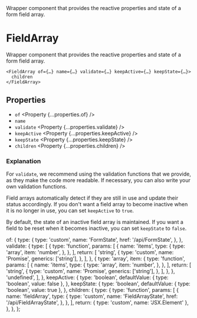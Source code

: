 
<Title>FieldArray</Title>
<Description>
  Wrapper component that provides the reactive properties and state of a form
  field array.
</Description>

# FieldArray

Wrapper component that provides the reactive properties and state of a form field array.

```tsx
<FieldArray of={…} name={…} validate={…} keepActive={…} keepState={…}>
  children
</FieldArray>
```

## Properties

- `of` <Property {...properties.of} />
- `name` <Property type="string" />
- `validate` <Property {...properties.validate} />
- `keepActive` <Property {...properties.keepActive} />
- `keepState` <Property {...properties.keepState} />
- `children` <Property {...properties.children} />

### Explanation

For `validate`, we recommend using the validation functions that we provide, as they make the code more readable. If necessary, you can also write your own validation functions.

Field arrays automatically detect if they are still in use and update their status accordingly. If you don't want a field array to become inactive when it is no longer in use, you can set `keepActive` to `true`.

By default, the state of an inactive field array is maintained. If you want a field to be reset when it becomes inactive, you can set `keepState` to `false`.

  of: {
    type: {
      type: 'custom',
      name: 'FormState',
      href: '/api/FormState',
    },
  },
  validate: {
    type: [
      {
        type: 'function',
        params: [
          {
            name: 'items',
            type: {
              type: 'array',
              item: 'number',
            },
          },
        ],
        return: [
          'string',
          {
            type: 'custom',
            name: 'Promise',
            generics: ['string'],
          },
        ],
      },
      {
        type: 'array',
        item: {
          type: 'function',
          params: [
            {
              name: 'items',
              type: {
                type: 'array',
                item: 'number',
              },
            },
          ],
          return: [
            'string',
            {
              type: 'custom',
              name: 'Promise',
              generics: ['string'],
            },
          ],
        },
      },
      'undefined',
    ],
  },
  keepActive: {
    type: 'boolean',
    defaultValue: { type: 'boolean', value: false },
  },
  keepState: {
    type: 'boolean',
    defaultValue: { type: 'boolean', value: true },
  },
  children: {
    type: {
      type: 'function',
      params: [
        {
          name: 'fieldArray',
          type: {
            type: 'custom',
            name: 'FieldArrayState',
            href: '/api/FieldArrayState',
          },
        },
      ],
      return: { type: 'custom', name: 'JSX.Element' },
    },
  },
};
